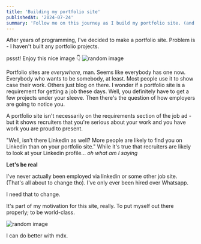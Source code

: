 ```yaml
---
title: 'Building my portfolio site'
publishedAt: '2024-07-24'
summary: 'Follow me on this journey as I build my portfolio site. (and some portfolio projects lol)'
---
```


After years of programming, I've decided to make a portfolio site.
Problem is - I haven't built any portfolio projects.

pssst! Enjoy this nice image 👇
<img alt='random image' src="/images/douglas-schneiders.jpg" />

Portfolio sites are _everywhere_, man. Seems like everybody has one now. Everybody who wants to be somebody, at least.
Most people use it to show case their work. Others just blog on there. I wonder if a portfolio site is a requirement for getting a job these days.
Well, you definitely have to get a few projects under your sleeve. Then there's the question of how employers are going to notice you.

A portfolio site isn't necessarily on the requirements section of the job ad - but it shows recruiters that you're serious about your work and you have work you are proud to present.

"Well, isn't there Linkedin as well? More people are likely to find you on Linkedin than on your portfolio site."
While it's true that recruiters are likely to look at your Linkedin profile... _oh what am I saying_

**Let's be real**

I've never actually been employed via linkedin or some other job site. (That's all about to change tho). I've only ever been hired over Whatsapp.

I need that to change.

It's part of my motivation for this site, really. To put myself out there properly; to be world-class.

<img alt='random image' src="/images/jordan-whitfield.jpg" />

I can do better with mdx.